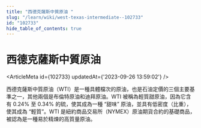 ```yaml
---
title: "西德克薩斯中質原油 "
slug: "/learn/wiki/west-texas-intermediate--102733"
id: "102733"
hide_table_of_contents: true
---
```



# 西德克薩斯中質原油 

<ArticleMeta id={102733} updatedAt={'2023-09-26 13:59:02'} />
<div className='border-solid border-b border-t-0 my-4 border-[var(--ifm-color-gray-300)]' />

西德克薩斯中質原油（WTI）是一種具體檔次的原油，也是石油定價的三個主要基準之一，其他兩個是布倫特原油和迪拜原油。WTI 被稱為輕質甜原油，因為它含有 0.24% 至 0.34% 的硫，使其成為一種 “甜味” 原油，並具有低密度（比重），使其成為 “輕質”。WTI 是紐約商品交易所（NYMEX）原油期貨合約的基礎商品，被認為是一種易於精煉的高質量原油。
